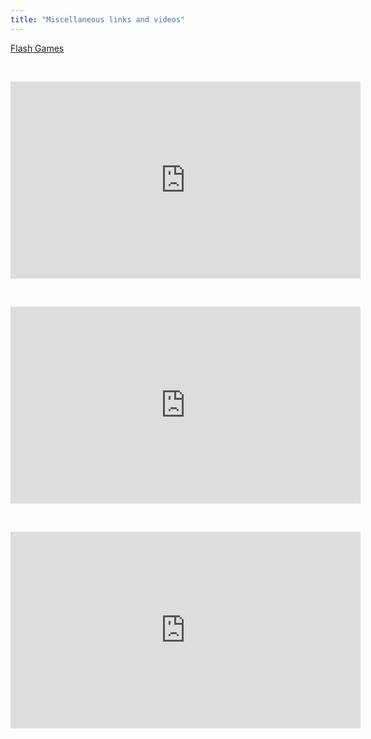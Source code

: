 ```yaml
---
title: "Miscellaneous links and videos"
---
```



<a href="https://www.thepcmanwebsite.com/aff_game_list.shtml">Flash Games</a>

<br>

<iframe width="560" height="315" src="https://www.youtube.com/embed/VIE2Alm7g3o" frameborder="0" allow="autoplay; encrypted-media" allowfullscreen></iframe>

<br>

<iframe width="560" height="315" src="https://www.youtube.com/embed/JUdgmLxtfLM" frameborder="0" allow="autoplay; encrypted-media" allowfullscreen></iframe>

<br>

<iframe width="560" height="315" src="https://www.youtube.com/embed/8WoqKohXEDE?list=PLsXbcWIxYGOF6iBM2BxkAHZlUWz_90olH" frameborder="0" allow="autoplay; encrypted-media" allowfullscreen></iframe>